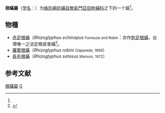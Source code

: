 {{Automatic taxobox
| taxon = Rhizoglyphus
| authority = 
| image = Rhizoglyphus echinopus (Drawing).jpg
| image_caption = [[赤足根蟎|赤足根蟎]]
}}

'''根蟎屬'''（[[学名|学名]]：{{lang|la|'''''Rhizoglyphus'''''}}）为[[蛛形綱|蛛形綱]][[疥蟎目|疥蟎目]][[無氣門亞目|無氣門亞目]][[粉蟎科|粉蟎科]]之下的一个屬<ref name="fireant" />。

==物種==
*[[赤足根蟎|赤足根蟎]]（''Rhizoglyphus echinopus'' <small>Fumouze and Robin</small>：亦作[[刺足根蟎|刺足根蟎]]，台灣唯一之法定檢疫害蟎<ref name="fireant">{{cite journal |url=http://163.21.236.12/~fireant/epaper97/epaper-242.html |title=高入侵風險檢疫害蟲-刺足根蟎 |issue=12 |volume=97 |year=2008 |author=[[陳文華|陳文華]] |journal=教育部防治外來入侵種及植物病蟲害電子報 |publisher=教育部防治外來入侵種及植物病蟲輔導團 |language=zh-hant |accessdate=2015-12-10 |archive-date=2015-12-11 |archive-url=https://web.archive.org/web/20151211025011/http://163.21.236.12/~fireant/epaper97/epaper-242.html |dead-url=yes }}</ref>。
*[[羅賓根蟎|羅賓根蟎]]（''Rhizoglyphus robini'' <small>Claparede, 1869</small>）
*[[長毛根蟎|長毛根蟎]]（''Rhizoglyphus setosus'' <small>Manson, 1972</small>）

==参考文献==
{{reflist}}

{{taxonbar}}
[[Category:根蟎屬|]]
[[Category:粉蟎科|G]]